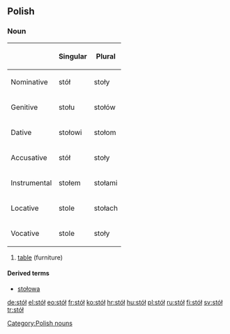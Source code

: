 ==Polish==

===Noun===
{| border="1"
|-----
!
! Singular
! Plural
|-----
! Nominative
| stół
| stoły
|-----
! Genitive
| stołu
| stołów
|-----
! Dative
| stołowi
| stołom
|-----
! Accusative
| stół
| stoły
|-----
! Instrumental
| stołem
| stołami
|-----
! Locative
| stole
| stołach
|-----
! Vocative
| stole
| stoły
|}

# [[table]] (furniture)

====Derived terms====
*[[stołowa]]

[[Category:Polish nouns]]

[[de:stół]]
[[el:stół]]
[[eo:stół]]
[[fr:stół]]
[[ko:stół]]
[[hr:stół]]
[[hu:stół]]
[[pl:stół]]
[[ru:stół]]
[[fi:stół]]
[[sv:stół]]
[[tr:stół]]